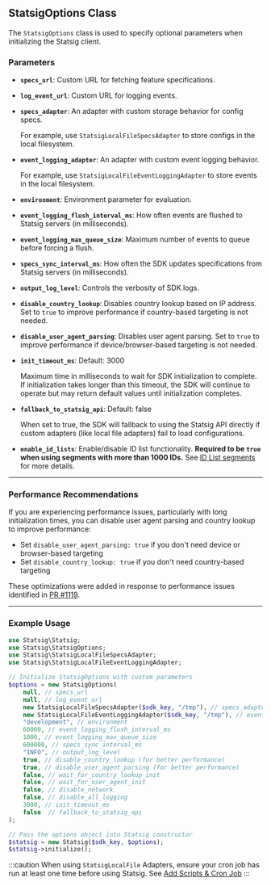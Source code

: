 ## StatsigOptions Class

The `StatsigOptions` class is used to specify optional parameters when initializing the Statsig client.

### Parameters

- **`specs_url`**: 
  Custom URL for fetching feature specifications.

- **`log_event_url`**:
  Custom URL for logging events.

- **`specs_adapter`**: 
  An adapter with custom storage behavior for config specs. 
  
  For example, use `StatsigLocalFileSpecsAdapter` to store configs in the local filesystem.

- **`event_logging_adapter`**:
  An adapter with custom event logging behavior.
  
  For example, use `StatsigLocalFileEventLoggingAdapter` to store events in the local filesystem.

- **`environment`**: 
  Environment parameter for evaluation.

- **`event_logging_flush_interval_ms`**: 
  How often events are flushed to Statsig servers (in milliseconds).

- **`event_logging_max_queue_size`**:
  Maximum number of events to queue before forcing a flush.

- **`specs_sync_interval_ms`**:
  How often the SDK updates specifications from Statsig servers (in milliseconds).

- **`output_log_level`**: 
  Controls the verbosity of SDK logs.

- **`disable_country_lookup`**: 
  Disables country lookup based on IP address. Set to `true` to improve performance if country-based targeting is not needed.

- **`disable_user_agent_parsing`**: 
  Disables user agent parsing. Set to `true` to improve performance if device/browser-based targeting is not needed.

- **`init_timeout_ms`**: 
  Default: 3000
  
  Maximum time in milliseconds to wait for SDK initialization to complete. If initialization takes longer than this timeout, the SDK will continue to operate but may return default values until initialization completes.

- **`fallback_to_statsig_api`**: 
  Default: false
  
  When set to true, the SDK will fallback to using the Statsig API directly if custom adapters (like local file adapters) fail to load configurations.

- **`enable_id_lists`**: 
  Enable/disable ID list functionality. **Required to be `true` when using segments with more than 1000 IDs.** See [ID List segments](/segments/add-id-list) for more details.

---

### Performance Recommendations

If you are experiencing performance issues, particularly with long initialization times, you can disable user agent parsing and country lookup to improve performance:

- Set `disable_user_agent_parsing: true` if you don't need device or browser-based targeting
- Set `disable_country_lookup: true` if you don't need country-based targeting

These optimizations were added in response to performance issues identified in [PR #1119](https://github.com/statsig-io/private-statsig-server-core/pull/1119).

---

### Example Usage

```php
use Statsig\Statsig;
use Statsig\StatsigOptions;
use Statsig\StatsigLocalFileSpecsAdapter;
use Statsig\StatsigLocalFileEventLoggingAdapter;

// Initialize StatsigOptions with custom parameters
$options = new StatsigOptions(
    null, // specs_url
    null, // log_event_url
    new StatsigLocalFileSpecsAdapter($sdk_key, "/tmp"), // specs_adapter
    new StatsigLocalFileEventLoggingAdapter($sdk_key, "/tmp"), // event_logging_adapter
    "development", // environment
    60000, // event_logging_flush_interval_ms
    1000, // event_logging_max_queue_size
    600000, // specs_sync_interval_ms
    "INFO", // output_log_level
    true, // disable_country_lookup (for better performance)
    true, // disable_user_agent_parsing (for better performance)
    false, // wait_for_country_lookup_init
    false, // wait_for_user_agent_init
    false, // disable_network
    false, // disable_all_logging
    3000, // init_timeout_ms
    false  // fallback_to_statsig_api
);

// Pass the options object into Statsig constructor
$statsig = new Statsig($sdk_key, $options);
$statsig->initialize();
```

:::caution
When using `StatsigLocalFile` Adapters, ensure your cron job has run at least one time before using Statsig.
See [Add Scripts & Cron Job](#2-add-scripts--cron-job)
:::
